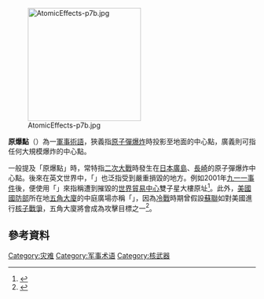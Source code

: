 {{expand English|Ground zero|time=2016-2-24}}
[[File:AtomicEffects-p7b.jpg|230px]]

'''原爆點'''（{{lang-en|'''Ground Zero'''}}）為一[[軍事術語|軍事術語]]，狹義指[[原子彈|原子彈]][[爆炸|爆炸]]時投影至地面的中心點，廣義則可指任何大規模爆炸的中心點。

一般提及「原爆點」時，常特指[[二次大戰|二次大戰]]時發生在[[廣島市原子彈爆炸|日本廣島]]、[[長崎市原子彈爆炸|長崎]]的原子彈爆炸中心點。後來在英文世界中，「{{lang|en|Ground Zero}}」也泛指受到嚴重損毀的地方。例如2001年[[九一一事件|九一一事件]]後，便使用「{{lang|en|Ground Zero}}」來指稱遭到摧毀的[[世界貿易中心|世界貿易中心]]雙子星大樓原址<ref>{{cite web |url=https://www.bbc.co.uk/news/magazine-14827694 |title=Is it time to retire 'Ground zero'? |work=[[BBC|BBC]] |author=Geoghegan, Tom |date=2011-09-07 |access-date=2011-09-10 |archive-date=2021-04-23 |archive-url=https://web.archive.org/web/20210423233033/https://www.bbc.co.uk/news/magazine-14827694 |dead-url=no }}</ref>。此外，[[美國國防部|美國國防部]]所在地[[五角大廈|五角大廈]]的中庭廣場亦稱「{{lang|en|Ground Zero}}」，因為[[冷戰|冷戰]]時期曾假設[[蘇聯|蘇聯]]如對美國進行[[核子戰爭|核子戰爭]]，五角大廈將會成為攻擊目標之一<ref>{{cite web|url=http://www.defense.gov/news/newsarticle.aspx?id=1049|title=Pentagon Hot Dog Stand, Cold War Legend, to be Torn Down|quote=It's rumored that a portion of their (Soviet) nuclear arsenal was directed at that building, the Pentagon hot dog stand,' tour guides tell visitors as they pass the stand. 'This is where the building earned the nickname Cafe Ground Zero, the deadliest hot dog stand in the world.|date=2006-09-20|publisher=United States Department of Defense|accessdate=2010-05-06|archive-date=2010-05-30|archive-url=https://web.archive.org/web/20100530233001/http://www.defense.gov/news/newsarticle.aspx?id=1049|dead-url=no}}</ref>。

== 參考資料 ==
{{reflist}}

{{災難小作品}}
{{軍事小作品}}
[[Category:灾难|Category:灾难]]
[[Category:军事术语|Category:军事术语]]
[[Category:核武器|Category:核武器]]